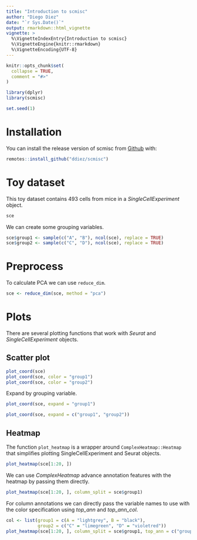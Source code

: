 ```yaml
---
title: "Introduction to scmisc"
author: "Diego Diez"
date: "`r Sys.Date()`"
output: rmarkdown::html_vignette
vignette: >
  %\VignetteIndexEntry{Introduction to scmisc}
  %\VignetteEngine{knitr::rmarkdown}
  %\VignetteEncoding{UTF-8}
---
```


```r
knitr::opts_chunk$set(
  collapse = TRUE,
  comment = "#>"
)

library(dplyr)
library(scmisc)

set.seed(1)
```


# Installation

You can install the release version of scmisc from [Github](https://github.com/ddiez/scmisc) with:

``` r
remotes::install_github("ddiez/scmisc")
```

# Toy dataset

This toy dataset contains 493 cells from mice in a _SingleCellExperiment_ object.

```r
sce
```


We can create some grouping variables.

```r
sce$group1 <- sample(c("A", "B"), ncol(sce), replace = TRUE)
sce$group2 <- sample(c("C", "D"), ncol(sce), replace = TRUE)
```


# Preprocess

To calculate PCA we can use `reduce_dim`.

```r
sce <- reduce_dim(sce, method = "pca")
```

# Plots

There are several plotting functions that work with _Seurat_ and _SingleCellExperiment_ objects.

## Scatter plot

```r
plot_coord(sce)
plot_coord(sce, color = "group1")
plot_coord(sce, color = "group2")
```

Expand by grouping variable.

```r
plot_coord(sce, expand = "group1")

plot_coord(sce, expand = c("group1", "group2"))
```


## Heatmap

The function `plot_heatmap` is a wrapper around `ComplexHeatmap::Heatmap` that simplifies plotting SingleCellExperiment and Seurat objects.

```r
plot_heatmap(sce[1:20, ])
```

We can use _ComplexHeatmap_ advance annotation features with the heatmap by passing them directly. 

```r
plot_heatmap(sce[1:20, ], column_split = sce$group1)
```

For column annotations we can directly pass the variable names to use with the color specification using _top_ann_ and _top_ann_col_.

```r
col <- list(group1 = c(A = "lightgrey", B = "black"),
            group2 = c("C" = "limegreen", "D" = "violetred"))
plot_heatmap(sce[1:20, ], column_split = sce$group1, top_ann = c("group1", "group2"), top_ann_col = col)
```

